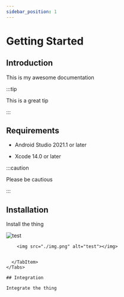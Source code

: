 ```yaml
---
sidebar_position: 1
---
```



# Getting Started

## Introduction

This is my awesome documentation

:::tip

This is a great tip

:::

## Requirements

<Tabs>
  <TabItem value="android" label="Android" default>

<ul>
    <li>Android Studio 2021.1 or later</li>

</ul>

  </TabItem>
  <TabItem value="ios" label="iOS">

<ul>
    <li>Xcode 14.0 or later</li>
</ul>

  </TabItem>

</Tabs>

:::caution

Please be cautious

:::

## Installation

Install the thing

<Tabs>
  <TabItem value="android" label="Android" default>
        <img src="/static/img/img.png" alt="test"></img>
  </TabItem>
  <TabItem value="ios" label="iOS">

        <img src="./img.png" alt="test"></img>
```

  </TabItem>
</Tabs>

## Integration

Integrate the thing